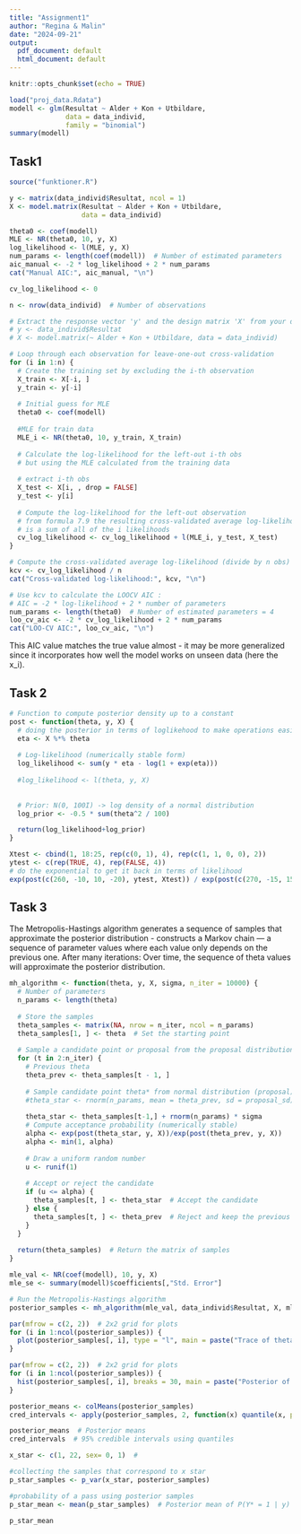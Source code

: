```yaml
---
title: "Assignment1"
author: "Regina & Malin"
date: "2024-09-21"
output:
  pdf_document: default
  html_document: default
---
```


```r
knitr::opts_chunk$set(echo = TRUE)
```


```r
load("proj_data.Rdata")
modell <- glm(Resultat ~ Alder + Kon + Utbildare, 
              data = data_individ,
              family = "binomial")
summary(modell)
```
## Task1
```r
source("funktioner.R")
```


```r
y <- matrix(data_individ$Resultat, ncol = 1)
X <- model.matrix(Resultat ~ Alder + Kon + Utbildare, 
                  data = data_individ)

theta0 <- coef(modell)
MLE <- NR(theta0, 10, y, X)
log_likelihood <- l(MLE, y, X)
num_params <- length(coef(modell))  # Number of estimated parameters
aic_manual <- -2 * log_likelihood + 2 * num_params
cat("Manual AIC:", aic_manual, "\n")
```

```r
cv_log_likelihood <- 0

n <- nrow(data_individ)  # Number of observations

# Extract the response vector 'y' and the design matrix 'X' from your data
# y <- data_individ$Resultat
# X <- model.matrix(~ Alder + Kon + Utbildare, data = data_individ)

# Loop through each observation for leave-one-out cross-validation
for (i in 1:n) {
  # Create the training set by excluding the i-th observation
  X_train <- X[-i, ]
  y_train <- y[-i]
  
  # Initial guess for MLE 
  theta0 <- coef(modell)  
  
  #MLE for train data
  MLE_i <- NR(theta0, 10, y_train, X_train)
  
  # Calculate the log-likelihood for the left-out i-th obs
  # but using the MLE calculated from the training data
  
  # extract i-th obs
  X_test <- X[i, , drop = FALSE]
  y_test <- y[i]
  
  # Compute the log-likelihood for the left-out observation
  # from formula 7.9 the resulting cross-validated average log-likelihood
  # is a sum of all of the i likelihoods
  cv_log_likelihood <- cv_log_likelihood + l(MLE_i, y_test, X_test)
}

# Compute the cross-validated average log-likelihood (divide by n obs)
kcv <- cv_log_likelihood / n
cat("Cross-validated log-likelihood:", kcv, "\n")

# Use kcv to calculate the LOOCV AIC :
# AIC = -2 * log-likelihood + 2 * number of parameters
num_params <- length(theta0)  # Number of estimated parameters = 4
loo_cv_aic <- -2 * cv_log_likelihood + 2 * num_params
cat("LOO-CV AIC:", loo_cv_aic, "\n")
```
This AIC value matches the true value almost - it may be more generalized since it incorporates how well the model works on unseen data (here the x_i).

## Task 2

```r
# Function to compute posterior density up to a constant
post <- function(theta, y, X) {
  # doing the posterior in terms of loglikehood to make operations easier
  eta <- X %*% theta
  
  # Log-likelihood (numerically stable form)
  log_likelihood <- sum(y * eta - log(1 + exp(eta)))
  
  #log_likelihood <- l(theta, y, X)
  
  
  # Prior: N(0, 100I) -> log density of a normal distribution
  log_prior <- -0.5 * sum(theta^2 / 100)

  return(log_likelihood+log_prior)
}

Xtest <- cbind(1, 18:25, rep(c(0, 1), 4), rep(c(1, 1, 0, 0), 2))
ytest <- c(rep(TRUE, 4), rep(FALSE, 4))
# do the exponential to get it back in terms of likelihood
exp(post(c(260, -10, 10, -20), ytest, Xtest)) / exp(post(c(270, -15, 15, -25), ytest , Xtest))
```
## Task 3

The Metropolis-Hastings algorithm generates a sequence of samples that approximate the posterior distribution - constructs a Markov chain — a sequence of parameter values where each value only depends on the previous one. After many iterations: Over time, the sequence of theta values will approximate the posterior distribution.

```r
mh_algorithm <- function(theta, y, X, sigma, n_iter = 10000) {
  # Number of parameters
  n_params <- length(theta)
  
  # Store the samples
  theta_samples <- matrix(NA, nrow = n_iter, ncol = n_params)
  theta_samples[1, ] <- theta  # Set the starting point
  
  # Sample a candidate point or proposal from the proposal distribution
  for (t in 2:n_iter) {
    # Previous theta
    theta_prev <- theta_samples[t - 1, ]
    
    # Sample candidate point theta* from normal distribution (proposal)
    #theta_star <- rnorm(n_params, mean = theta_prev, sd = proposal_sd)
    
    theta_star <- theta_samples[t-1,] + rnorm(n_params) * sigma
    # Compute acceptance probability (numerically stable)
    alpha <- exp(post(theta_star, y, X))/exp(post(theta_prev, y, X))
    alpha <- min(1, alpha)  
    
    # Draw a uniform random number
    u <- runif(1)
    
    # Accept or reject the candidate
    if (u <= alpha) {
      theta_samples[t, ] <- theta_star  # Accept the candidate
    } else {
      theta_samples[t, ] <- theta_prev  # Reject and keep the previous value
    }
  }
  
  return(theta_samples)  # Return the matrix of samples
}
```

```r
mle_val <- NR(coef(modell), 10, y, X)  
mle_se <- summary(modell)$coefficients[,"Std. Error"]

# Run the Metropolis-Hastings algorithm
posterior_samples <- mh_algorithm(mle_val, data_individ$Resultat, X, mle_se, n_iter = 10000)
```

```r
par(mfrow = c(2, 2))  # 2x2 grid for plots
for (i in 1:ncol(posterior_samples)) {
  plot(posterior_samples[, i], type = "l", main = paste("Trace of theta[", i, "]", sep=""))
}
```
```r
par(mfrow = c(2, 2))  # 2x2 grid for plots
for (i in 1:ncol(posterior_samples)) {
  hist(posterior_samples[, i], breaks = 30, main = paste("Posterior of theta[", i, "]", sep=""), xlab = "")
}
```

```r
posterior_means <- colMeans(posterior_samples)
cred_intervals <- apply(posterior_samples, 2, function(x) quantile(x, probs = c(0.025, 0.975)))

posterior_means  # Posterior means
cred_intervals  # 95% credible intervals using quantiles
```
```r

x_star <- c(1, 22, sex= 0, 1)  # 

#collecting the samples that correspond to x star
p_star_samples <- p_var(x_star, posterior_samples)

#probability of a pass using posterior samples
p_star_mean <- mean(p_star_samples)  # Posterior mean of P(Y* = 1 | y)

p_star_mean  
```


